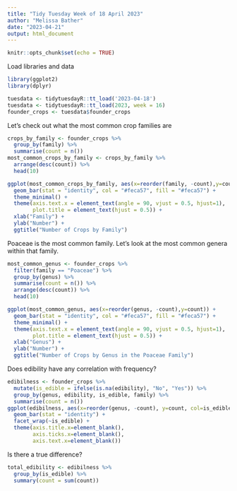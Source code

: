 ```yaml
---
title: "Tidy Tuesday Week of 18 April 2023"
author: "Melissa Bather"
date: "2023-04-21"
output: html_document
---
```



```r
knitr::opts_chunk$set(echo = TRUE)
```

Load libraries and data

```r
library(ggplot2)
library(dplyr)

tuesdata <- tidytuesdayR::tt_load('2023-04-18')
tuesdata <- tidytuesdayR::tt_load(2023, week = 16)
founder_crops <- tuesdata$founder_crops
```


Let's check out what the most common crop families are

```r
crops_by_family <- founder_crops %>%
  group_by(family) %>%
  summarise(count = n()) 
most_common_crops_by_family <- crops_by_family %>%
  arrange(desc(count)) %>%
  head(10)

ggplot(most_common_crops_by_family, aes(x=reorder(family, -count),y=count)) +
  geom_bar(stat = "identity", col = "#feca57", fill = "#feca57") +
  theme_minimal() +
  theme(axis.text.x = element_text(angle = 90, vjust = 0.5, hjust=1),
        plot.title = element_text(hjust = 0.5)) +
  xlab("Family") +
  ylab("Number") +
  ggtitle("Number of Crops by Family")
```

Poaceae is the most common family. Let's look at the most common genera within that family.

```r
most_common_genus <- founder_crops %>%
  filter(family == "Poaceae") %>%
  group_by(genus) %>%
  summarise(count = n()) %>%
  arrange(desc(count)) %>%
  head(10)

ggplot(most_common_genus, aes(x=reorder(genus, -count),y=count)) +
  geom_bar(stat = "identity", col = "#feca57", fill = "#feca57") +
  theme_minimal() +
  theme(axis.text.x = element_text(angle = 90, vjust = 0.5, hjust=1),
        plot.title = element_text(hjust = 0.5)) +
  xlab("Genus") +
  ylab("Number") +
  ggtitle("Number of Crops by Genus in the Poaceae Family")
```

Does edibility have any correlation with frequency?

```r
edibilness <- founder_crops %>%
  mutate(is_edible = ifelse(is.na(edibility), "No", "Yes")) %>%
  group_by(genus, edibility, is_edible, family) %>%
  summarise(count = n())
ggplot(edibilness, aes(x=reorder(genus, -count), y=count, col=is_edible, fill=is_edible)) +
  geom_bar(stat = "identity") +
  facet_wrap(~is_edible) +
  theme(axis.title.x=element_blank(),
        axis.ticks.x=element_blank(),
        axis.text.x=element_blank())
```

Is there a true difference?

```r
total_edibility <- edibilness %>%
  group_by(is_edible) %>%
  summary(count = sum(count))
```











